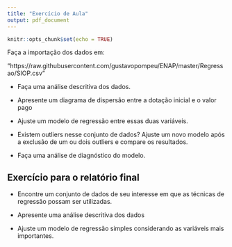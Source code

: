 ```yaml
---
title: "Exercício de Aula"
output: pdf_document
---
```


```r
knitr::opts_chunk$set(echo = TRUE)
```

Faça a importação dos dados em:

"https://raw.githubusercontent.com/gustavopompeu/ENAP/master/Regressao/SIOP.csv"

* Faça uma análise descritiva dos dados. 

* Apresente um diagrama de dispersão entre a dotação inicial e o valor pago

* Ajuste um modelo de regressão entre essas duas variáveis. 

* Existem outliers nesse conjunto de dados? Ajuste um novo modelo após a exclusão de um ou dois outliers e compare os resultados.

* Faça uma análise de diagnóstico do modelo.

## Exercício para o relatório final

* Encontre um conjunto de dados de seu interesse em que as técnicas de regressão possam ser utilizadas. 

* Apresente uma análise descritiva dos dados

* Ajuste um modelo de regressão simples considerando as variáveis mais importantes. 